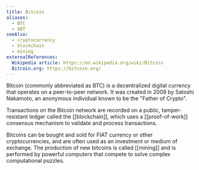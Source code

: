 ```yaml
---
title: Bitcoin
aliases:
  - BTC
  - XBT
seeAlso:
  - cryptocurrency
  - blockchain
  - mining
externalReferences:
  Wikipedia article: https://en.wikipedia.org/wiki/Bitcoin
  Bitcoin.org: https://bitcoin.org/
---
```




Bitcoin (commonly abbreviated as BTC) is a decentralized digital currency that operates on a peer-to-peer network. It was created in 2009 by Satoshi Nakamoto, an anonymous individual known to be the "Father of Crypto".&#x20;

Transactions on the Bitcoin network are recorded on a public, tamper-resistant ledger called the [[blockchain]], which uses a [[proof-of-work]] consensus mechanism to validate and process transactions.&#x20;

Bitcoins can be bought and sold for FIAT currency or other cryptocurrencies, and are often used as an investment or medium of exchange. The production of new bitcoins is called [[mining]] and is performed by powerful computers that compete to solve complex computational puzzles.
